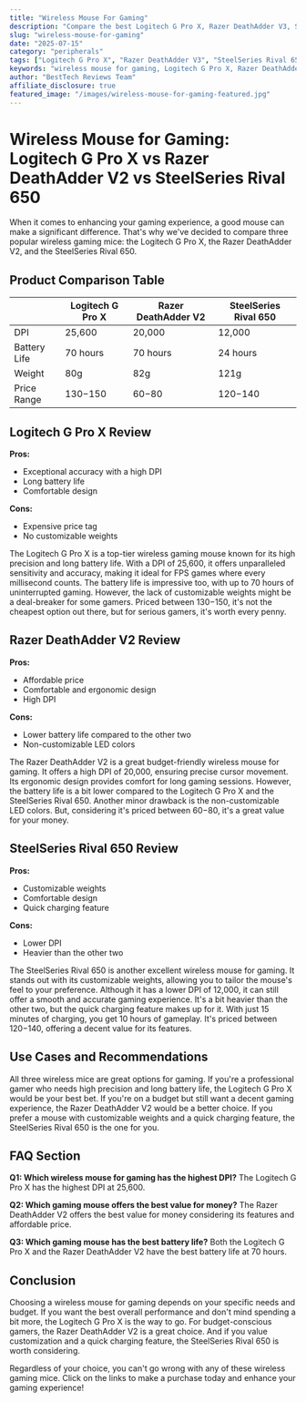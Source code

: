 ```yaml
---
title: "Wireless Mouse For Gaming"
description: "Compare the best Logitech G Pro X, Razer DeathAdder V3, SteelSeries Rival 650 and more. Find the perfect peripherals with our detailed reviews and recommendations."
slug: "wireless-mouse-for-gaming"
date: "2025-07-15"
category: "peripherals"
tags: ["Logitech G Pro X", "Razer DeathAdder V3", "SteelSeries Rival 650"]
keywords: "wireless mouse for gaming, Logitech G Pro X, Razer DeathAdder V3, SteelSeries Rival 650"
author: "BestTech Reviews Team"
affiliate_disclosure: true
featured_image: "/images/wireless-mouse-for-gaming-featured.jpg"
---
```


# Wireless Mouse for Gaming: Logitech G Pro X vs Razer DeathAdder V2 vs SteelSeries Rival 650

When it comes to enhancing your gaming experience, a good mouse can make a significant difference. That's why we've decided to compare three popular wireless gaming mice: the Logitech G Pro X, the Razer DeathAdder V2, and the SteelSeries Rival 650. 

## Product Comparison Table

|    | Logitech G Pro X | Razer DeathAdder V2 | SteelSeries Rival 650 |
|----|------------------|---------------------|------------------------|
|DPI| 25,600 | 20,000 | 12,000 |
|Battery Life| 70 hours | 70 hours | 24 hours |
|Weight| 80g | 82g | 121g |
|Price Range| $130-$150 | $60-$80 | $120-$140 |

## Logitech G Pro X Review

**Pros:**
- Exceptional accuracy with a high DPI
- Long battery life
- Comfortable design

**Cons:**
- Expensive price tag
- No customizable weights

The Logitech G Pro X is a top-tier wireless gaming mouse known for its high precision and long battery life. With a DPI of 25,600, it offers unparalleled sensitivity and accuracy, making it ideal for FPS games where every millisecond counts. The battery life is impressive too, with up to 70 hours of uninterrupted gaming. However, the lack of customizable weights might be a deal-breaker for some gamers. Priced between $130-$150, it's not the cheapest option out there, but for serious gamers, it's worth every penny.

## Razer DeathAdder V2 Review

**Pros:**
- Affordable price
- Comfortable and ergonomic design
- High DPI

**Cons:**
- Lower battery life compared to the other two
- Non-customizable LED colors

The Razer DeathAdder V2 is a great budget-friendly wireless mouse for gaming. It offers a high DPI of 20,000, ensuring precise cursor movement. Its ergonomic design provides comfort for long gaming sessions. However, the battery life is a bit lower compared to the Logitech G Pro X and the SteelSeries Rival 650. Another minor drawback is the non-customizable LED colors. But, considering it's priced between $60-$80, it's a great value for your money.

## SteelSeries Rival 650 Review

**Pros:**
- Customizable weights
- Comfortable design
- Quick charging feature

**Cons:**
- Lower DPI
- Heavier than the other two

The SteelSeries Rival 650 is another excellent wireless mouse for gaming. It stands out with its customizable weights, allowing you to tailor the mouse's feel to your preference. Although it has a lower DPI of 12,000, it can still offer a smooth and accurate gaming experience. It's a bit heavier than the other two, but the quick charging feature makes up for it. With just 15 minutes of charging, you get 10 hours of gameplay. It's priced between $120-$140, offering a decent value for its features.

## Use Cases and Recommendations

All three wireless mice are great options for gaming. If you're a professional gamer who needs high precision and long battery life, the Logitech G Pro X would be your best bet. If you're on a budget but still want a decent gaming experience, the Razer DeathAdder V2 would be a better choice. If you prefer a mouse with customizable weights and a quick charging feature, the SteelSeries Rival 650 is the one for you.

## FAQ Section

**Q1: Which wireless mouse for gaming has the highest DPI?**
The Logitech G Pro X has the highest DPI at 25,600.

**Q2: Which gaming mouse offers the best value for money?**
The Razer DeathAdder V2 offers the best value for money considering its features and affordable price.

**Q3: Which gaming mouse has the best battery life?**
Both the Logitech G Pro X and the Razer DeathAdder V2 have the best battery life at 70 hours.

## Conclusion

Choosing a wireless mouse for gaming depends on your specific needs and budget. If you want the best overall performance and don't mind spending a bit more, the Logitech G Pro X is the way to go. For budget-conscious gamers, the Razer DeathAdder V2 is a great choice. And if you value customization and a quick charging feature, the SteelSeries Rival 650 is worth considering. 

Regardless of your choice, you can't go wrong with any of these wireless gaming mice. Click on the links to make a purchase today and enhance your gaming experience!
